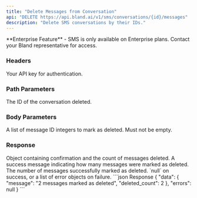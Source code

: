 ```yaml
---
title: "Delete Messages from Conversation"
api: "DELETE https://api.bland.ai/v1/sms/conversations/{id}/messages"
description: "Delete SMS conversations by their IDs."
---
```


<Info>
  **Enterprise Feature** - SMS is only available on Enterprise plans. Contact your Bland representative for access.
</Info>

### Headers

<ParamField header="authorization" type="string" required>
  Your API key for authentication.
</ParamField>

### Path Parameters

<ParamField path="id" type="string" required>
  The ID of the conversation deleted.
</ParamField>

### Body Parameters

<ParamField body="message_ids" type="string[]" required>
  A list of message ID integers to mark as deleted. Must not be empty.
</ParamField>

### Response

<ResponseField name="data" type="object">
  Object containing confirmation and the count of messages deleted.
</ResponseField>

<ResponseField name="data.message" type="string">
  A success message indicating how many messages were marked as deleted.
</ResponseField>

<ResponseField name="data.deleted_count" type="number">
  The number of messages successfully marked as deleted.
</ResponseField>

<ResponseField name="errors" type="null|array">
  `null` on success, or a list of error objects on failure.
</ResponseField>

<ResponseExample>
```json Response
{
  "data": {
    "message": "2 messages marked as deleted",
    "deleted_count": 2
  },
  "errors": null
}
```
</ResponseExample>
